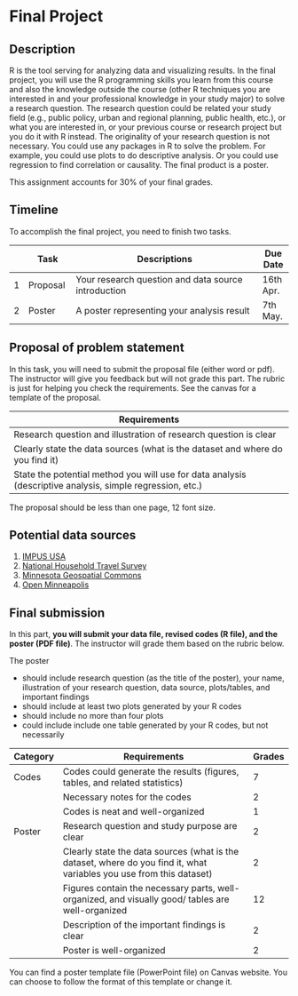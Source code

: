 
# Final Project

## Description
R is the tool serving for analyzing data and visualizing results. In the final project, you will use the R programming skills you learn from this course and also the knowledge outside the course (other R techniques you are interested in and your professional knowledge in your study major) to solve a research question. The research question could be related your study field (e.g., public policy, urban and regional planning, public health, etc.), or what you are interested in, or your previous course or research project but you do it with R instead. The originality of your research question is not necessary. You could use any packages in R to solve the problem. For example, you could use plots to do descriptive analysis. Or you could use regression to find correlation or causality. The final product is a poster.

This assignment accounts for 30% of your final grades.

## Timeline

To accomplish the final project, you need to finish two tasks.

|   | Task          | Descriptions                                             | Due Date |
|:-:|---------------|----------------------------------------------------------|----------|
| 1 | Proposal      | Your research question and data source introduction      | 16th Apr.|
| 2 | Poster        | A poster representing your analysis result               | 7th May. |


## Proposal of problem statement

In this task, you will need to submit the proposal file (either word or pdf). The instructor will give you feedback but will not grade this part. The rubric is just for helping you check the requirements. See the canvas for a template of the proposal.

| Requirements                                                                                                              |
|---------------------------------------------------------------------------------------------------------------------------|
| Research question and illustration of research question is clear                                                          |
| Clearly state the data sources (what is the dataset and where do you find it)                                             |
| State the potential method you will use for data analysis (descriptive analysis, simple regression, etc.)                 |

The proposal should be less than one page, 12 font size.

## Potential data sources

1. [IMPUS USA](https://usa.ipums.org/usa/)  
2. [National Household Travel Survey](https://nhts.ornl.gov/)
3. [Minnesota Geospatial Commons](https://gisdata.mn.gov/)
4. [Open Minneapolis](https://opendata.minneapolismn.gov/)

## Final submission

In this part, **you will submit your data file, revised codes (R file), and the poster (PDF file)**. The instructor will grade them based on the rubric below.

The poster  

* should include research question (as the title of the poster), your name, illustration of your research question, data source, plots/tables, and important findings
* should include at least two plots generated by your R codes
* should include no more than four plots
* could include include one table generated by your R codes, but not necessarily

| Category | Requirements                                                                                                                  | Grades |
|----------|-------------------------------------------------------------------------------------------------------------------------------|--------|
| Codes    | Codes could generate the results (figures, tables, and related statistics)                                                    | 7      |
|          | Necessary notes for the codes                                                                                                 | 2      |
|          | Codes is neat and well-organized                                                                                              | 1      |
| Poster   | Research question and study purpose are clear                                                                                 | 2      |
|          | Clearly state the data sources (what is the dataset, where do you find it, what variables you use from this dataset)          | 2      |
|          | Figures contain the necessary parts, well-organized, and visually good/ tables are well-organized                             | 12     |
|          | Description of the important findings is clear                                                                                | 2      |
|          | Poster is well-organized                                                                                                      | 2      |

You can find a poster template file (PowerPoint file) on Canvas website. You can choose to follow the format of this template or change it.


